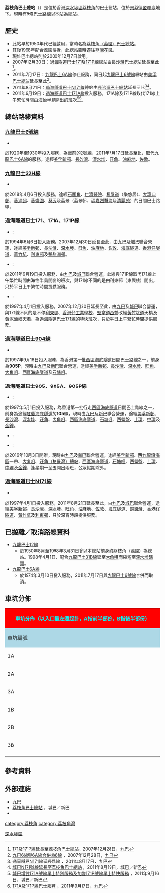 {{Infobox HK Bus terminus 
| image= Lai Chi Kok Bus Terminus.jpg
| name= 荔枝角巴士總站
| engname= Lai Chi Kok Bus Terminus 
| district= [[深水埗區|深水埗區]]
| area= [[九巴|九巴]]<br>-[[美孚新邨|美孚]]<br>[[城巴|城巴]]／[[新巴|新巴]]<br>-[[荔枝角|荔枝角]]（盈暉臺／[[華荔邨|華荔]]）
| street= [[荔枝角|荔枝角]][[景荔徑|景荔徑]][[盈暉臺|盈暉臺]]地下
| coordinates= {{Coord|22|20|29.3|N|114|8|11.9|E|display=inline,title}}
| opendate= 2000年12月7日
| terminate= [[九巴|九巴]]<br>[[九龍巴士6號線|6]]、{{KMB|32H}}<br>[[過海隧道巴士|過海隧道巴士]]<br>{{CHT|171}}、{{CHT|171A}}、{{CHT|171P}}、{{CHT|904}}、{{CHT|905}}、{{CHT|905A}}、{{CHT|905P}}、{{CHT|N171}}
| via= 
| feeder= 
| nearbystreets= [[荔景山路|荔景山路]]、[[荔灣道|荔灣道]]、[[美荔道|美荔道]]
| nearbysights= [[盈暉台|盈暉台]]、[[九華徑|九華徑]]、[[華荔邨|華荔邨]]、[[荔欣苑|荔欣苑]]、[[荔灣花園|荔灣花園]]
| notes= 
| alternative=
| bgcolor= Red 
| fontcolor= White
}}

'''荔枝角巴士總站'''（{{lang-en|'''Lai Chi Kok Bus Terminus'''}}）是位於香港[[深水埗區|深水埗區]][[荔枝角|荔枝角]]的巴士總站，位於[[景荔徑|景荔徑]][[盈暉臺|盈暉臺]]地下。現時有9條巴士路線以本站為總站。

==歷史==
*此站早於1950年代已經啟用，當時名為[[荔園遊樂場|荔枝角（荔園）巴士總站]]。
*其後1998年配合荔園清拆，此總站臨時遷往[[荔灣花園|荔灣花園]]。
*現址巴士總站則於2000年12月7日啟用。
*2007年12月30日：[[過海隧道巴士171線|過海隧道巴士171]]及[[過海隧道巴士171P線|171P線]]總站由[[長沙灣巴士總站|長沙灣巴士總站]]延長至此<ref>[http://www.kmb.hk/tc/news/press/archives/news2007122825.html 171及171P線延長至荔枝角巴士總站]，2007年12月28日，[[九巴|九巴]]</ref>。
*2011年7月17日：[[九龍巴士6A線|九龍巴士6A線]]停止服務，同日起[[九龍巴士6號線|九龍巴士6號線]]總站由[[美孚巴士總站|美孚巴士總站]]延長至此<ref>[http://www.kmb.hk/tc/news/press/archives/news201107141360.html 九巴6線與6A線合併為6線] {{Wayback|url=http://www.kmb.hk/tc/news/press/archives/news201107141360.html |date=20110720063334 }}，2007年12月28日，[[九巴|九巴]]</ref>。
*2011年8月21日：[[過海隧道巴士N171線|過海隧道巴士N171線]]總站由[[長沙灣巴士總站|長沙灣巴士總站]]延長至此<ref>[http://www.kmb.hk/tc/news/press/archives/news201108171390.html 通宵隧巴N171線延長路線] {{Wayback|url=http://www.kmb.hk/tc/news/press/archives/news201108171390.html |date=20141220182252 }}，2011年8月17日，[[九巴|九巴]]</ref><ref>[http://www.nwstbus.com.hk/en/uploadedFiles/~CustomerNotice/19082011-CB_1.pdf 城巴N171號線延長至荔枝角巴士總站] {{Wayback|url=http://www.nwstbus.com.hk/en/uploadedFiles/~CustomerNotice/19082011-CB_1.pdf |date=20141213110430 }}，2011年8月19日，城巴／新巴</ref>。
*2011年9月19日：[[過海隧道巴士171A線|過海隧道巴士171A線]]投入服務，171A線及171P線取代171線上午繁忙時間由海怡半島開出的班次<ref>[http://www.nwstbus.com.hk/en/uploadedFiles/~CustomerNotice/16092011-CB_2.pdf 城巴增設171A號線早上特別服務及加強171P號線早上特快服務] {{Wayback|url=http://www.nwstbus.com.hk/en/uploadedFiles/~CustomerNotice/16092011-CB_2.pdf |date=20141028141748 }}，2011年9月16日，城巴／新巴</ref><ref>[http://www.kmb.hk/tc/news/press/archives/news201109171444.html 171A及171P線巴士服務] {{Wayback|url=http://www.kmb.hk/tc/news/press/archives/news201109171444.html |date=20111108173405 }}，2011年9月17日，[[九巴|九巴]]</ref>。

==總站路線資料==
===[[九龍巴士6號線|九龍巴士6號線]]===
*{{HK Bus Route KLNT|6|inline}}
於1920年至1930年投入服務，為戰前的2號線，2011年7月17日延長至此，取代[[九龍巴士6A線|九龍巴士6A線]]的服務，途經[[美孚新邨|美孚新邨]]、[[長沙灣|長沙灣]]、[[深水埗|深水埗]]、[[旺角|旺角]]、[[油麻地|油麻地]]、[[佐敦|佐敦]]。

===[[九龍巴士32H線|九龍巴士32H線]]===
*{{HK Bus Route KLNT|32H|inline}}
於2018年4月6日投入服務。途經[[石圍角|石圍角]]、[[仁濟醫院|仁濟醫院]]、[[楊屋道|楊屋道]]（樂悠居）、[[大窩口邨|大窩口邨]]、[[葵涌邨|葵涌邨]]、[[葵盛圍|葵盛圍]]、[[葵芳|葵芳]]及荔景（荔景邨、[[瑪嘉烈醫院|瑪嘉烈醫院]]及[[清麗苑|清麗苑]]）的日間巴士路線。

===過海隧道巴士171、171A、171P線===

*{{CHT|171}}:{{HK Bus Route Cross Harbour|171|inline}}
於1994年6月6日投入服務，2007年12月30日延長至此，由[[九巴|九巴]]及[[城巴|城巴]]聯合營運，途經[[美孚新邨|美孚新邨]]、[[長沙灣|長沙灣]]、[[深水埗|深水埗]]、[[旺角|旺角]]、[[油麻地|油麻地]]、[[佐敦|佐敦]]、[[海底隧道_(香港)|海底隧道]]、[[香港仔隧道|香港仔隧道]]、[[黃竹坑|黃竹坑]]、[[利東邨|利東邨]]及[[鴨脷洲邨|鴨脷洲邨]]。

*{{CHT|171A}}:{{HK Bus Route Cross Harbour|171A|inline}}
於2011年9月19日投入服務，由[[九巴|九巴]]及[[城巴|城巴]]聯合營運，此線與171P線取代171線上午繁忙時間由海怡半島開出的班次，與171線不同的是由利東邨（東興樓）開出，只於平日上午繁忙時間提供服務。

*{{CHT|171P}}:{{HK Bus Route Cross Harbour|171P|inline}}
於1997年4月1日投入服務，2007年12月30日延長至此，由[[九巴|九巴]]及[[城巴|城巴]]聯合營運，與171線不同的是不停[[利東邨|利東邨]]、[[香港仔工業學校|香港仔工業學校]]、[[堅拿道西|堅拿道西]]並改經[[黃竹坑道|黃竹坑道]]天橋及[[黃泥涌峽天橋|黃泥涌峽天橋]]，為[[過海隧道巴士171線|過海隧道巴士171線]]的特快班次，只於平日上午繁忙時間提供服務。

===[[過海隧道巴士904線|過海隧道巴士904線]]===
*{{HK Bus Route Cross Harbour|904|inline}}
於1997年9月16日投入服務，為香港第一批[[西區海底隧道|西區海底隧道]]日間巴士路線之一，前身為'''905P'''，現時由[[九巴|九巴]]及[[新巴|新巴]]聯合營運，途經[[美孚新邨|美孚新邨]]、[[長沙灣|長沙灣]]、[[深水埗|深水埗]]、[[旺角|旺角]]、[[大角咀|大角咀]]、[[西區海底隧道|西區海底隧道]]及[[石塘咀|石塘咀]]。

===過海隧道巴士905、905A、905P線===
*{{CHT|905}}:{{HK Bus Route Cross Harbour|905|inline}}
於1997年5月1日投入服務，為香港第一批行走[[西區海底隧道|西區海底隧道]]日間巴士路線之一，前身為途經[[紅磡海底隧道|紅磡海底隧道]]的'''105'''線，現時由[[九巴|九巴]]及[[新巴|新巴]]聯合營運，途經[[美孚新邨|美孚新邨]]、[[長沙灣|長沙灣]]、[[深水埗|深水埗]]、[[旺角|旺角]]、[[大角咀|大角咀]]、[[西區海底隧道|西區海底隧道]]、[[石塘咀|石塘咀]]、[[西營盤|西營盤]]、[[上環|上環]]、[[中環|中環]]及[[金鐘|金鐘]]。

*{{CHT|905A}}:{{HK Bus Route Cross Harbour|905A|inline}}

*{{CHT|905P}}:{{HK Bus Route Cross Harbour|905P|inline}}
於2016年10月3日開辦，現時由[[九巴|九巴]]及[[新巴|新巴]]聯合營運，途經[[美孚新邨|美孚新邨]]、[[西九龍填海區|西九龍填海區]]一帶、[[大角咀|大角咀]]、[[旺角（柏景灣）公共運輸交匯處|旺角（柏景灣）總站]]、[[西區海底隧道|西區海底隧道]]、[[石塘咀|石塘咀]]、[[西營盤|西營盤]]、[[上環|上環]]、[[中環|中環]]及[[金鐘|金鐘]]，逢星期一至五開出兩班，公眾假期除外。

===[[過海隧道巴士N171線|過海隧道巴士N171線]]===
*{{HK Bus Route Cross Harbour|N171|inline}}
於1997年4月1日投入服務，2011年8月21日延長至此，由[[九巴|九巴]]及[[城巴|城巴]]聯合營運，途經[[美孚新邨|美孚新邨]]、[[長沙灣|長沙灣]]、[[深水埗|深水埗]]、[[旺角|旺角]]、[[油麻地|油麻地]]、[[佐敦|佐敦]]、[[海底隧道_(香港)|海底隧道]]、[[銅鑼灣|銅鑼灣]]、[[香港仔隧道|香港仔隧道]]、[[黃竹坑|黃竹坑]]及[[利東邨|利東邨]]，只於深宵時段提供服務。

==已搬離／取消路線資料==
*[[九龍巴士12線|九龍巴士12線]]
**於1950年8月至1998年3月31日曾以本總站前身的荔枝角（荔園）為總站。1998年4月1日，配合[[九龍巴士31B線|九龍巴士31B線]]延至[[大角咀|大角咀]]而縮短至[[深水埗碼頭|深水埗碼頭]]。
*[[九龍巴士6A線|九龍巴士6A線]]
**於1974年3月10日投入服務，2011年7月17日與[[九龍巴士6號線|九龍巴士6號線]]合併而取消。

==車坑分佈==
{|class="wikitable" style="width:100%; text-align:center"
|-
!colspan="3" style="background:red; color:#00ffff; font-size:16px"|'''車坑分佈（以入口最左邊起計，A指前半部份，B指後半部份）'''
|-
!style="background:lightblue;" width="10%"|車坑編號
!style="background:lightblue;" width="25%"|車坑數目
!style="background:lightblue;" width="65%"|路線
|-
|1A||單坑||九龍巴士6號線
|-
|2A||單坑|| 空坑
|-
|3A||雙坑||過海隧道巴士904線、N171線
|-
|1B||雙坑||九龍巴士32H線、過海隧道巴士171線、171A線、171P線
|-
|2B||單坑||空坑
|-
|3B||雙坑||過海隧道巴士905、905A、905P線
|-
|}

==參考資料==
{{reflist}}

==外部連結==
*[http://www.kmb.hk 九巴] {{Wayback|url=http://www.kmb.hk/ |date=20121206050156 }}
*[http://www.nwstbus.com.hk/routes/routesearch.aspx?searchtype=3&intLangID=2&inpchg=0&desdistrict=SSP&desarea=000173&destype=3&desid=002847 荔枝角巴士總站] {{Wayback|url=http://www.nwstbus.com.hk/routes/routesearch.aspx?searchtype=3&intLangID=2&inpchg=0&desdistrict=SSP&desarea=000173&destype=3&desid=002847 |date=20160304123856 }}，城巴／新巴
*{{Wikia|hkbus|香港巴士大典|荔枝角 (九華徑) 公共運輸交匯處}}

{{香港深水埗區巴士總站列表}}

[[Category:香港公共運輸交匯處|深水埗區]]
[[category:荔枝角|category:荔枝角]]
[[category:荔枝角灣|category:荔枝角灣]]